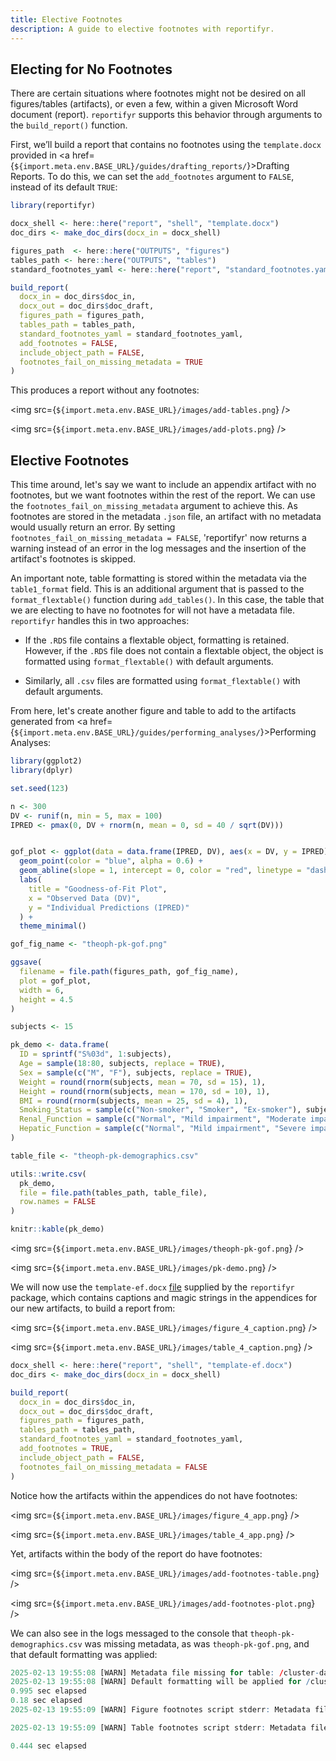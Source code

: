```yaml
---
title: Elective Footnotes
description: A guide to elective footnotes with reportifyr. 
---
```


## Electing for No Footnotes

There are certain situations where footnotes might not be desired on all figures/tables 
(artifacts), or even a few, within a given Microsoft Word document (report). 
`reportifyr` supports this behavior through arguments to the `build_report()` function. 

First, we’ll build a report that contains no footnotes using the `template.docx`
provided in <a href={`${import.meta.env.BASE_URL}/guides/drafting_reports/`}>Drafting Reports</a>. 
To do this, we can set the `add_footnotes` argument to `FALSE`, instead of its default `TRUE`:

```r
library(reportifyr)

docx_shell <- here::here("report", "shell", "template.docx")
doc_dirs <- make_doc_dirs(docx_in = docx_shell)

figures_path  <- here::here("OUTPUTS", "figures")
tables_path <- here::here("OUTPUTS", "tables")
standard_footnotes_yaml <- here::here("report", "standard_footnotes.yaml")

build_report(
  docx_in = doc_dirs$doc_in,
  docx_out = doc_dirs$doc_draft,
  figures_path = figures_path,
  tables_path = tables_path,
  standard_footnotes_yaml = standard_footnotes_yaml,
  add_footnotes = FALSE,
  include_object_path = FALSE,
  footnotes_fail_on_missing_metadata = TRUE
)
```

This produces a report without any footnotes: 

<img src={`${import.meta.env.BASE_URL}/images/add-tables.png`} />

<img src={`${import.meta.env.BASE_URL}/images/add-plots.png`} />

## Elective Footnotes

This time around, let's say we want to include an appendix artifact with no footnotes, but 
we want footnotes within the rest of the report. We can use the `footnotes_fail_on_missing_metadata` 
argument to achieve this. As footnotes are stored in the metadata `.json` file, 
an artifact with no metadata would usually return an error. By setting `footnotes_fail_on_missing_metadata = FALSE`, 
'reportifyr' now returns a warning instead of an error in the log messages and
the insertion of the artifact's footnotes is skipped.

An important note, table formatting is stored within the metadata via the 
`table1_format` field. This is an additional argument that is passed to the 
`format_flextable()` function during `add_tables()`. In this case, the table that 
we are electing to have no footnotes for will not have a metadata file. `reportifyr` 
handles this in two approaches:

- If the `.RDS` file contains a flextable object, formatting is retained. However,
if the `.RDS` file does not contain a flextable object, the object is formatted
using `format_flextable()` with default arguments. 

- Similarly, all `.csv` files are formatted using `format_flextable()` with default
arguments. 

From here, let's create another figure and table to add to the artifacts
generated from <a href={`${import.meta.env.BASE_URL}/guides/performing_analyses/`}>Performing Analyses</a>:

```r
library(ggplot2)
library(dplyr)

set.seed(123)

n <- 300
DV <- runif(n, min = 5, max = 100)
IPRED <- pmax(0, DV + rnorm(n, mean = 0, sd = 40 / sqrt(DV)))


gof_plot <- ggplot(data = data.frame(IPRED, DV), aes(x = DV, y = IPRED)) +
  geom_point(color = "blue", alpha = 0.6) +
  geom_abline(slope = 1, intercept = 0, color = "red", linetype = "dashed") +
  labs(
    title = "Goodness-of-Fit Plot",
    x = "Observed Data (DV)",
    y = "Individual Predictions (IPRED)"
  ) +
  theme_minimal()

gof_fig_name <- "theoph-pk-gof.png"

ggsave(
  filename = file.path(figures_path, gof_fig_name),
  plot = gof_plot,
  width = 6,
  height = 4.5
)

subjects <- 15

pk_demo <- data.frame(
  ID = sprintf("S%03d", 1:subjects),
  Age = sample(18:80, subjects, replace = TRUE),
  Sex = sample(c("M", "F"), subjects, replace = TRUE),
  Weight = round(rnorm(subjects, mean = 70, sd = 15), 1),      
  Height = round(rnorm(subjects, mean = 170, sd = 10), 1),     
  BMI = round(rnorm(subjects, mean = 25, sd = 4), 1),           
  Smoking_Status = sample(c("Non-smoker", "Smoker", "Ex-smoker"), subjects, replace = TRUE),
  Renal_Function = sample(c("Normal", "Mild impairment", "Moderate impairment", "Severe impairment"), subjects, replace = TRUE),
  Hepatic_Function = sample(c("Normal", "Mild impairment", "Severe impairment"), subjects, replace = TRUE)
)

table_file <- "theoph-pk-demographics.csv"

utils::write.csv(
  pk_demo, 
  file = file.path(tables_path, table_file),
  row.names = FALSE
)

knitr::kable(pk_demo)
```

<img src={`${import.meta.env.BASE_URL}/images/theoph-pk-gof.png`} />

<img src={`${import.meta.env.BASE_URL}/images/pk-demo.png`} />

We will now use the `template-ef.docx` [file](https://github.com/A2-ai/reportifyr/blob/v0.2.6/inst/extdata/template-ef.docx) 
supplied by the `reportifyr` package, which contains captions and magic strings 
in the appendices for our new artifacts, to build a report from:

<img src={`${import.meta.env.BASE_URL}/images/figure_4_caption.png`} />

<img src={`${import.meta.env.BASE_URL}/images/table_4_caption.png`} />

```r
docx_shell <- here::here("report", "shell", "template-ef.docx")
doc_dirs <- make_doc_dirs(docx_in = docx_shell)

build_report(
  docx_in = doc_dirs$doc_in,
  docx_out = doc_dirs$doc_draft,
  figures_path = figures_path,
  tables_path = tables_path,
  standard_footnotes_yaml = standard_footnotes_yaml,
  add_footnotes = TRUE,
  include_object_path = FALSE,
  footnotes_fail_on_missing_metadata = FALSE
)
```

Notice how the artifacts within the appendices do not have footnotes:

<img src={`${import.meta.env.BASE_URL}/images/figure_4_app.png`} />

<img src={`${import.meta.env.BASE_URL}/images/table_4_app.png`} />

Yet, artifacts within the body of the report do have footnotes:

<img src={`${import.meta.env.BASE_URL}/images/add-footnotes-table.png`} />

<img src={`${import.meta.env.BASE_URL}/images/add-footnotes-plot.png`} />

We can also see in the logs messaged to the console that `theoph-pk-demographics.csv` 
was missing metadata, as was `theoph-pk-gof.png`, and that default formatting was
applied:

```r
2025-02-13 19:55:08 [WARN] Metadata file missing for table: /cluster-data/user-homes/user/reportifyr_examples/OUTPUTS/tables/theoph-pk-demographics.csv
2025-02-13 19:55:08 [WARN] Default formatting will be applied for /cluster-data/user-homes/user/reportifyr_examples/OUTPUTS/tables/theoph-pk-demographics.csv.
0.995 sec elapsed
0.18 sec elapsed
2025-02-13 19:55:09 [WARN] Figure footnotes script stderr: Metadata file not found: /cluster-data/user-homes/user/reportifyr_examples/OUTPUTS/figures/theoph-pk-gof_png_metadata.json

2025-02-13 19:55:09 [WARN] Table footnotes script stderr: Metadata file not found: /cluster-data/user-homes/user/reportifyr_examples/OUTPUTS/tables/theoph-pk-demographics_csv_metadata.json

0.444 sec elapsed
```
